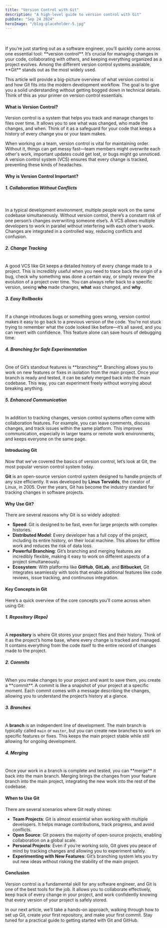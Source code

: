```yaml
---
title: "Version Control with Git"
description: "A high-level guide to version control with Git"
pubDate: "Sep 24 2024"
heroImage: "/blog-placeholder-5.jpg"
---
```


<br />
<br />
If you’re just starting out as a software engineer, you’ll quickly come across
one essential tool: **version control**. It’s crucial for managing changes in
your code, collaborating with others, and keeping everything organized as a
project evolves. Among the different version control systems available, **Git**
stands out as the most widely used.

This article will provide a big-picture overview of what version control is and how Git fits into the modern development workflow. The goal is to give you a solid understanding without getting bogged down in technical details. Think of this as your primer on version control essentials.

#### What is Version Control?

Version control is a system that helps you track and manage changes to files over time. It allows you to see what was changed, who made the changes, and when. Think of it as a safeguard for your code that keeps a history of every change you or your team makes.

When working on a team, version control is vital for maintaining order. Without it, things can get messy fast—team members might overwrite each other's work, important updates could get lost, or bugs might go unnoticed. A version control system (VCS) ensures that every change is tracked, preventing these kinds of headaches.

#### Why is Version Control Important?

##### 1. **Collaboration Without Conflicts**

<br />

In a typical development environment, multiple people work on the same codebase simultaneously. Without version control, there’s a constant risk of one person’s changes overwriting someone else’s. A VCS allows multiple developers to work in parallel without interfering with each other’s work. Changes are integrated in a controlled way, reducing conflicts and confusion.

##### 2. **Change Tracking**

<br />A good VCS like Git keeps a detailed history of every change made to a
project. This is incredibly useful when you need to trace back the origin of a
bug, check why something was done a certain way, or simply review the evolution
of a project over time. You can always refer back to a specific version, seeing
**who** made changes, **what** was changed, and **why**.

##### 3. **Easy Rollbacks**

<br />
If a change introduces bugs or something goes wrong, version control makes it easy
to go back to a previous version of the code. You’re not stuck trying to remember
what the code looked like before—it’s all saved, and you can revert with confidence.
This feature alone can save hours of debugging time.

##### 4. **Branching for Safe Experimentation**

<br />
One of Git’s standout features is **branching**. Branching allows you to work on
new features or fixes in isolation from the main project. Once your branch is ready
and tested, it can be safely merged back into the main codebase. This way, you can
experiment freely without worrying about breaking anything.

##### 5. **Enhanced Communication**

<br />
In addition to tracking changes, version control systems often come with collaboration
features. For example, you can leave comments, discuss changes, and track issues
within the same platform. This improves communication, especially in larger teams
or remote work environments, and keeps everyone on the same page.

#### Introducing Git

Now that we’ve covered the basics of version control, let’s look at Git, the most popular version control system today.

**Git** is an open-source version control system designed to handle projects of any size efficiently. It was developed by **Linus Torvalds**, the creator of Linux, in 2005. Over the years, Git has become the industry standard for tracking changes in software projects.

#### Why Use Git?

There are several reasons why Git is so widely adopted:

- **Speed**: Git is designed to be fast, even for large projects with complex histories.
- **Distributed Model**: Every developer has a full copy of the project, including its entire history, on their local machine. This allows for offline work and reduces the risk of data loss.
- **Powerful Branching**: Git’s branching and merging features are incredibly flexible, making it easy to work on different aspects of a project simultaneously.
- **Ecosystem**: With platforms like **GitHub**, **GitLab**, and **Bitbucket**, Git integrates seamlessly with tools that enable additional features like code reviews, issue tracking, and continuous integration.

#### Key Concepts in Git

Here’s a quick overview of the core concepts you’ll come across when using Git:

##### 1. **Repository (Repo)**

<br />A **repository** is where Git stores your project files and their history.
Think of it as the project’s home base, where every change is tracked and
managed. It contains everything from the code itself to the entire record of
changes made to the project.

##### 2. **Commits**

<br />
When you make changes to your project and want to save them, you create a **commit**.
A commit is like a snapshot of your project at a specific moment. Each commit comes
with a message describing the changes, allowing you to understand the project’s history
at a glance.

##### 3. **Branches**

<br />A **branch** is an independent line of development. The main branch is
typically called `main` or `master`, but you can create new branches to work on
specific features or fixes. This keeps the main project stable while still
allowing for ongoing development.

##### 4. **Merging**

<br />
Once your work in a branch is complete and tested, you can **merge** it back into
the main branch. Merging brings the changes from your feature branch into the main
project, integrating the new work into the rest of the codebase.

#### When to Use Git

There are several scenarios where Git really shines:

- **Team Projects**: Git is almost essential when working with multiple developers. It helps manage contributions, track progress, and avoid conflicts.
- **Open Source**: Git powers the majority of open-source projects, enabling collaboration on a global scale.
- **Personal Projects**: Even if you’re working solo, Git gives you peace of mind by tracking changes and allowing you to experiment safely.
- **Experimenting with New Features**: Git’s branching system lets you try out new ideas without risking the stability of the main project.

#### Conclusion

Version control is a fundamental skill for any software engineer, and Git is one of the best tools for the job. It allows you to collaborate effectively, keep track of every change in your project, and work confidently knowing that every version of your project is safely stored.

In our next article, we’ll take a hands-on approach, walking through how to set up Git, create your first repository, and make your first commit. Stay tuned for a practical guide to getting started with Git and GitHub.

